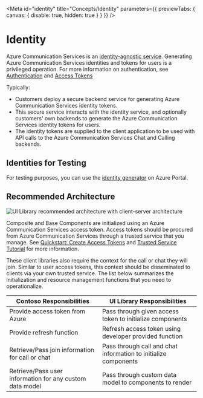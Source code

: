 
<Meta
  id="identity"
  title="Concepts/Identity"
  parameters={{ previewTabs: { canvas: { disable: true, hidden: true } } }}
/>

# Identity

Azure Communication Services is an [identity-agnostic service](https://docs.microsoft.com/azure/communication-services/concepts/identity-model).
Generating Azure Communication Services identities and tokens for users is a privileged operation.
For more information on authentication, see [Authentication](https://docs.microsoft.com/azure/communication-services/concepts/authentication) and [Access Tokens](https://docs.microsoft.com/azure/communication-services/quickstarts/access-tokens?pivots=programming-language-javascript)

Typically:

- Customers deploy a secure backend service for generating Azure Communication Services identity tokens.
- This secure service interacts with the identity service, and optionally customers' own backends to generate the Azure Communication Services identity tokens for users.
- The identity tokens are supplied to the client application to be used with API calls to the Azure Communication Services Chat and Calling backends.

## Identities for Testing

For testing purposes, you can use the [identity generator](https://docs.microsoft.com/azure/communication-services/quickstarts/identity/quick-create-identity) on Azure Portal.

## Recommended Architecture

![UI Library recommended architecture with client-server architecture](images/ui-library-architecture.png)

Composite and Base Components are initialized using an Azure Communication Services access token. Access tokens should be procured from Azure Communication Services through a
trusted service that you manage. See [Quickstart: Create Access Tokens](https://docs.microsoft.com/azure/communication-services/quickstarts/access-tokens?pivots=programming-language-javascript) and [Trusted Service Tutorial](https://docs.microsoft.com/azure/communication-services/tutorials/trusted-service-tutorial) for more information.

These client libraries also require the context for the call or chat they will join. Similar to user access tokens, this context should be disseminated to clients via your own trusted service. The list below summarizes the initialization and resource management functions that you need to operationalize.

| Contoso Responsibilities                                 | UI Library Responsibilities                                     |
| -------------------------------------------------------- | --------------------------------------------------------------- |
| Provide access token from Azure                          | Pass through given access token to initialize components        |
| Provide refresh function                                 | Refresh access token using developer provided function          |
| Retrieve/Pass join information for call or chat          | Pass through call and chat information to initialize components |
| Retrieve/Pass user information for any custom data model | Pass through custom data model to components to render          |
